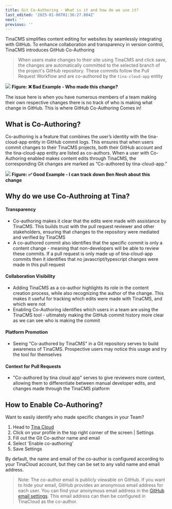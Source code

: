 ```yaml
---
title: Git Co-Authoring - What is it and how do we use it?
last_edited: '2025-01-06T01:36:27.804Z'
next: ''
previous: ''
---
```


TinaCMS simplifies content editing for websites by seamlessly integrating with GitHub. To enhance collaboration and transparency in version control, TinaCMS introduces GitHub Co-Authoring

> When users make changes to their site using TinaCMS and click save, the changes are automatically committed to the selected branch of the project's GitHub repository. These commits follow the Pull Request Workflow and are co-authored by the `tina-cloud-app` entity

![](/tina-cloud-app-bad-example.png)
**Figure: ❌ Bad Example - Who made this change?**

The issue here is when you have numerous members of a team making their own respective changes there is no track of who is making what change in GitHub. This is where GitHub Co-Authoring Comes in!

## What is Co-Authoring?

Co-authoring is a feature that combines the user’s identity with the tina-cloud-app entity in GitHub commit logs. This ensures that when users commit changes to their TinaCMS projects, both their GitHub account and the tina-cloud-app entity are listed as co-authors. When a user with Co-Authoring enabled makes content edits through TinaCMS, the corresponding Git changes are marked as “Co-authored by tina-cloud-app.”

![](/tina-cloud-app-good-example.png)
**Figure: ✅ Good Example - I can track down Ben Neoh about this change**

## Why do we use Co-Authroing at Tina?

#### Transparency

* Co-authoring makes it clear that the edits were made with assistance by TinaCMS. This builds trust with the pull request reviewer and other stakeholders, ensuring that changes to the repository were mediated and verified by TinaCMS
* A co-authored commit also identifies that the specific commit is only a content change - meaning that non-developers will be able to review these commits. If a pull request is only made up of tina-cloud-app commits then it identifies that no javascript/typescript changes were made in this pull request

#### Collaboration Visibility

* Adding TinaCMS as a co-author highlights its role in the content creation process, while also recognizing the author of the change. This makes it useful for tracking which edits were made with TinaCMS, and which were not
* Enabling Co-Authoring identifies which users in a team are using the TinaCMS tool - ultimately making the GitHub commit history more clear as we can see who is making the commit

#### Platform Promotion

* Seeing "Co-authored by TinaCMS" in a Git repository serves to build awareness of TinaCMS. Prospective users may notice this usage and try the tool for themselves

#### Context for Pull Requests

* "Co-authored by tina cloud app" serves to give reviewers more context, allowing them to differentiate between manual developer edits, and changes made through the TinaCMS platform

## How to Enable Co-Authoring?

Want to easily identify who made specific changes in your Team?

1. Head to [Tina Cloud](https://app.tina.io/)
2. Click on your profile in the top right corner of the screen | Settings
3. Fill out the Git Co-author name and email
4. Select 'Enable co-authoring'
5. Save Settings

By default, the name and email of the co-author is configured according to your TinaCloud account, but they can be set to any valid name and email address.

> Note: The co-author email is publicly viewable on GitHub. If you want to hide your email, GitHub provides an anonymous email address for each user. You can find your anonymous email address in the [GitHub email settings](https://github.com/settings/emails). This email address can then be configured in TinaCloud as the co-author.
